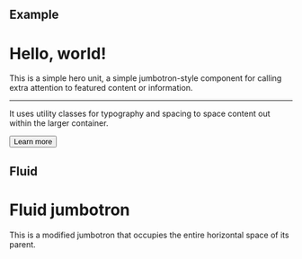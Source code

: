 
## Example

<Playground>
  <Jumbotron>
    <h1 className="display-4">Hello, world!</h1>
    <p className="lead">
      This is a simple hero unit, a simple jumbotron-style component for calling
      extra attention to featured content or information.
    </p>
    <hr className="my-4" />
    <p>
      It uses utility classes for typography and spacing to space content out
      within the larger container.
    </p>
    <Button theme="primary" size="lg">
      Learn more
    </Button>
  </Jumbotron>
</Playground>

## Fluid

<Playground>
  <Jumbotron fluid>
    <div className="container">
      <h1 className="display-4">Fluid jumbotron</h1>
      <p className="lead">
        This is a modified jumbotron that occupies the entire horizontal space
        of its parent.
      </p>
    </div>
  </Jumbotron>
</Playground>
